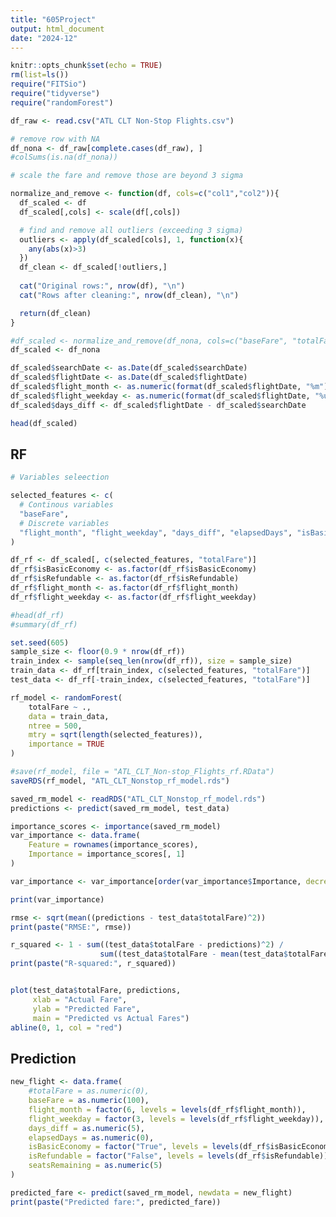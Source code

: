 ```yaml
---
title: "605Project"
output: html_document
date: "2024-12"
---
```


```r
knitr::opts_chunk$set(echo = TRUE)
rm(list=ls())
require("FITSio")
require("tidyverse")
require("randomForest")
```

```r
df_raw <- read.csv("ATL CLT Non-Stop Flights.csv")
```
```r
# remove row with NA
df_nona <- df_raw[complete.cases(df_raw), ]
#colSums(is.na(df_nona))
```
```r
# scale the fare and remove those are beyond 3 sigma

normalize_and_remove <- function(df, cols=c("col1","col2")){
  df_scaled <- df
  df_scaled[,cols] <- scale(df[,cols])

  # find and remove all outliers (exceeding 3 sigma)
  outliers <- apply(df_scaled[cols], 1, function(x){
    any(abs(x)>3)
  })
  df_clean <- df_scaled[!outliers,]
  
  cat("Original rows:", nrow(df), "\n")
  cat("Rows after cleaning:", nrow(df_clean), "\n")

  return(df_clean)
}

#df_scaled <- normalize_and_remove(df_nona, cols=c("baseFare", "totalFare"))
df_scaled <- df_nona
```

```r
df_scaled$searchDate <- as.Date(df_scaled$searchDate)
df_scaled$flightDate <- as.Date(df_scaled$flightDate)
df_scaled$flight_month <- as.numeric(format(df_scaled$flightDate, "%m"))
df_scaled$flight_weekday <- as.numeric(format(df_scaled$flightDate, "%u"))
df_scaled$days_diff <- df_scaled$flightDate - df_scaled$searchDate

head(df_scaled)
```
## RF
```r
# Variables seleection

selected_features <- c(
  # Continous variables
  "baseFare",
  # Discrete variables
  "flight_month", "flight_weekday", "days_diff", "elapsedDays", "isBasicEconomy", "isRefundable", "seatsRemaining"
)

df_rf <- df_scaled[, c(selected_features, "totalFare")]
df_rf$isBasicEconomy <- as.factor(df_rf$isBasicEconomy)
df_rf$isRefundable <- as.factor(df_rf$isRefundable)
df_rf$flight_month <- as.factor(df_rf$flight_month)
df_rf$flight_weekday <- as.factor(df_rf$flight_weekday)

#head(df_rf)
#summary(df_rf)
```

```r
set.seed(605)
sample_size <- floor(0.9 * nrow(df_rf))
train_index <- sample(seq_len(nrow(df_rf)), size = sample_size)
train_data <- df_rf[train_index, c(selected_features, "totalFare")]
test_data <- df_rf[-train_index, c(selected_features, "totalFare")]
```

```r
rf_model <- randomForest(
    totalFare ~ .,
    data = train_data,
    ntree = 500,
    mtry = sqrt(length(selected_features)),
    importance = TRUE
)
```
```r
#save(rf_model, file = "ATL_CLT_Non-stop_Flights_rf.RData")
saveRDS(rf_model, "ATL_CLT_Nonstop_rf_model.rds")
```
```r
saved_rm_model <- readRDS("ATL_CLT_Nonstop_rf_model.rds")
predictions <- predict(saved_rm_model, test_data)

importance_scores <- importance(saved_rm_model)
var_importance <- data.frame(
    Feature = rownames(importance_scores),
    Importance = importance_scores[, 1] 
)

var_importance <- var_importance[order(var_importance$Importance, decreasing = TRUE), ]

print(var_importance)
```


```r
rmse <- sqrt(mean((predictions - test_data$totalFare)^2))
print(paste("RMSE:", rmse))

r_squared <- 1 - sum((test_data$totalFare - predictions)^2) / 
                    sum((test_data$totalFare - mean(test_data$totalFare))^2)
print(paste("R-squared:", r_squared))


plot(test_data$totalFare, predictions,
     xlab = "Actual Fare",
     ylab = "Predicted Fare",
     main = "Predicted vs Actual Fares")
abline(0, 1, col = "red")
```


## Prediction
```r
new_flight <- data.frame(
    #totalFare = as.numeric(0),
    baseFare = as.numeric(100),
    flight_month = factor(6, levels = levels(df_rf$flight_month)),
    flight_weekday = factor(3, levels = levels(df_rf$flight_weekday)),
    days_diff = as.numeric(5),
    elapsedDays = as.numeric(0),
    isBasicEconomy = factor("True", levels = levels(df_rf$isBasicEconomy)),
    isRefundable = factor("False", levels = levels(df_rf$isRefundable)),
    seatsRemaining = as.numeric(5)
)

predicted_fare <- predict(saved_rm_model, newdata = new_flight)
print(paste("Predicted fare:", predicted_fare))

```

```r

```